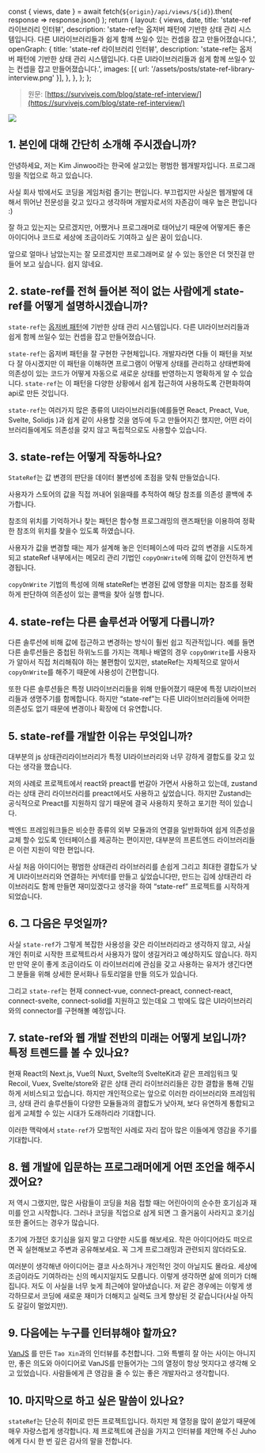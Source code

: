   const { views, date } = await fetch(`${origin}/api/views/${id}`).then(
    response => response.json()
  );
  return {
    layout: {
      views,
      date,
      title: 'state-ref 라이브러리 인터뷰',
      description:
        'state-ref는 옵저버 패턴에 기반한 상태 관리 시스템입니다. 다른 UI라이브러리들과 쉽게 함께 쓰일수 있는 컨셉을 잡고 만들어졌습니다.',
      openGraph: {
        title: 'state-ref 라이브러리 인터뷰',
        description:
          'state-ref는 옵저버 패턴에 기반한 상태 관리 시스템입니다. 다른 UI라이브러리들과 쉽게 함께 쓰일수 있는 컨셉을 잡고 만들어졌습니다.',
        images: [{ url: '/assets/posts/state-ref-library-interview.png' }],
      },
    },
  };
};

> 원문: [https://survivejs.com/blog/state-ref-interview/](https://survivejs.com/blog/state-ref-interview/)

<img src="/assets/posts/state-ref-library-interview.png" />

## 1. 본인에 대해 간단히 소개해 주시겠습니까?

안녕하세요, 저는 Kim Jinwoo라는 한국에 살고있는 평범한 웹개발자입니다. 프로그래밍을 직업으로 하고 있습니다.

사실 회사 밖에서도 코딩을 게임처럼 즐기는 편입니다. 부끄럽지만 사실은 웹개발에 대해서 뛰어난 전문성을 갖고 있다고 생각하며 개발자로서의 자존감이 매우 높은 편입니다 :)

잘 하고 있는지는 모르겠지만, 어쨌거나 프로그래머로 태어났기 때문에 어떻게든 좋은 아이디어나 코드로 세상에 조금이라도 기여하고 싶은 꿈이 있습니다.

앞으로 얼마나 남았는지는 잘 모르겠지만 프로그래머로 살 수 있는 동안은 더 멋진걸 만들어 보고 싶습니다. 쉽지 않네요.

## 2. state-ref를 전혀 들어본 적이 없는 사람에게 state-ref를 어떻게 설명하시겠습니까?


`state-ref`는 [옵저버 패턴](https://en.wikipedia.org/wiki/Observer_pattern)에 기반한 상태 관리 시스템입니다. 다른 UI라이브러리들과 쉽게 함께 쓰일수 있는 컨셉을 잡고 만들어졌습니다.

`state-ref`는 옵저버 패턴을 잘 구현한 구현체입니다. 개발자라면 다들 이 패턴을 저보다 잘 아시겠지만 이 패턴을 이해하면 프로그램이 어떻게 상태를 관리하고 상태변화에 의존성이 있는 코드가 어떻게 자동으로 새로운 상태를 반영하는지 명확하게 알 수 있습니다. `state-ref`는 이 패턴을 다양한 상황에서 쉽게 접근하여 사용하도록 간편화하여 api로 만든 것입니다.

`state-ref`는 여러가지 많은 종류의 UI라이브러리들(예를들면 React, Preact, Vue, Svelte, Solidjs )과 쉽게 같이 사용할 것을 염두에 두고 만들어지긴 했지만, 어떤 라이브러리들에게도 의존성을 갖지 않고 독립적으로도 사용할수 있습니다.


## 3. state-ref는 어떻게 작동하나요?

`StateRef`는 값 변경의 판단을 데이터 불변성에 초점을 맞춰 만들었습니다.

사용자가 스토어의 값을 직접 꺼내어 읽을때를 추적하여 해당 참조를 의존성 콜백에 추가합니다.

참조의 위치를 기억하거나 찾는 패턴은 함수형 프로그래밍의 랜즈패턴을 이용하여 정확한 참조의 위치를 찾을수 있도록 하였습니다.

사용자가 값을 변경할 때는 제가 설계해 놓은 인터페이스에 따라 값의 변경을 시도하게 되고 stateRef 내부에서는 메모리 관리 기법인 `copyOnWrite`에 의해 값이 안전하게 변경됩니다.

`copyOnWrite` 기법의 특성에 의해 stateRef는 변경된 값에 영향을 미치는 참조를 정확하게 판단하여 의존성이 있는 콜백을 찾아 실행 합니다.

## 4. state-ref는 다른 솔루션과 어떻게 다릅니까?

다른 솔루션에 비해 값에 접근하고 변경하는 방식이 훨씬 쉽고 직관적입니다. 예를 들면 다른 솔루션들은 중첩된 하위노드를 가지는 객체나 배열의 경우 `copyOnWrite`를 사용자가 알아서 직접 처리해줘야 하는 불편함이 있지만, stateRef는 자체적으로 알아서 `copyOnWrite`를 해주기 때문에 사용성이 간편합니다.

또한 다른 솔루션들은 특정 UI라이브러리들을 위해 만들어졌기 때문에 특정 UI라이브러리들과 생명주기를 함께합니다. 하지만 “state-ref”는 다른 UI라이브러리들에 어떠한 의존성도 없기 때문에 변경이나 확장에 더 유연합니다.

## 5. state-ref를 개발한 이유는 무엇입니까?

대부분의 js 상태관리라이브러리가 특정 UI라이브러리와 너무 강하게 결합도를 갖고 있다는 생각을 했습니다.

저의 사례로 프로젝트에서 react와 preact를 번갈아 가면서 사용하고 있는데, zustand라는 상태 관리 라이브러리를 preact에서도 사용하고 싶었습니다. 하지만 Zustand는 공식적으로 Preact를 지원하지 않기 때문에 결국 사용하지 못하고 포기한 적이 있습니다.

백엔드 프레임워크들은 비슷한 종류의 외부 모듈과의 연결을 일반화하여 쉽게 의존성을 교체 할수 있도록 인터페이스를 제공하는 편이지만, 대부분의 프론트엔드 라이브러리들은 이런 지원이 약한 편입니다.

사실 처음 아이디어는 평범한 상태관리 라이브러리를 손쉽게 그리고 최대한 결합도가 낮게 UI라이브러리와 연결하는 커넥터를 만들고 싶었습니다만, 만드는 김에 상태관리 라이브러리도 함께 만들면 재미있겠다고 생각을 하여 “state-ref” 프로젝트를 시작하게 되었습니다.


## 6. 그 다음은 무엇일까?

사실 `state-ref`가 그렇게 복잡한 사용성을 갖은 라이브러리라고 생각하지 않고, 사실 개인 취미로 시작한 프로젝트라서 사용자가 많이 생길거라고 예상하지도 않습니다. 하지만 만약 운이 좋게 조금이라도 이 라이브러리에 관심을 갖고 사용하는 유저가 생긴다면 그 분들을 위해 상세한 문서화나 듀토리얼을 만들 의도가 있습니다.

그리고 `state-ref`는 현재 connect-vue, connect-preact, connect-react, connect-svelte, connect-solid를 지원하고 있는데요 그 밖에도 많은 UI라이브러리와의 connector를 구현해볼 예정입니다.


## 7. state-ref와 웹 개발 전반의 미래는 어떻게 보입니까? 특정 트렌드를 볼 수 있나요?

현재 React의 Next.js, Vue의 Nuxt, Svelte의 SvelteKit과 같은 프레임워크 및 Recoil, Vuex, Svelte/store와 같은 상태 관리 라이브러리들은 강한 결합을 통해 긴밀하게 서비스되고 있습니다. 하지만 개인적으로는 앞으로 이러한 라이브러리와 프레임워크, 상태 관리 솔루션들이 다양한 모듈들과의 결합도가 낮아져, 보다 유연하게 통합되고 쉽게 교체할 수 있는 시대가 도래하리라 기대합니다.

이러한 맥락에서 `state-ref`가 모범적인 사례로 자리 잡아 많은 이들에게 영감을 주기를 기대합니다.

## 8. 웹 개발에 입문하는 프로그래머에게 어떤 조언을 해주시겠어요?


저 역시 그랬지만, 많은 사람들이 코딩을 처음 접할 때는 어린아이의 순수한 호기심과 재미를 안고 시작합니다. 그러나 코딩을 직업으로 삼게 되면 그 즐거움이 사라지고 호기심 또한 줄어드는 경우가 많습니다.

초기에 가졌던 호기심을 잃지 말고 다양한 시도를 해보세요. 작은 아이디어라도 떠오르면 꼭 실현해보고 주변과 공유해보세요. 꼭 그게 프로그래밍과 관련되지 않더라도요.

여러분이 생각해낸 아이디어는 결코 사소하거나 개인적인 것이 아닐지도 몰라요. 세상에 조금이라도 기여하라는 신의 메시지일지도 모릅니다. 이렇게 생각하면 삶에 의미가 더해집니다. 저도 이 사실을 너무 늦게 최근에야 알아냈습니다.
저 같은 경우에는 이렇게 생각하므로서 코딩에 새로운 재미가 더해지고 실력도 크게 향상된 것 같습니다(사실 아직도 갈길이 멀었지만).

## 9. 다음에는 누구를 인터뷰해야 할까요?

[VanJS](https://vanjs.org/about) 를 만든 `Tao Xin`과의 인터뷰를 추천합니다. 그와 특별히 잘 아는 사이는 아니지만, 좋은 의도와 아이디어로 VanJS를 만들어가는 그의 열정이 항상 멋지다고 생각해 오고 있었습니다. 사람들에게 큰 영감을 줄 수 있는 좋은 개발자라고 생각합니다.

## 10. 마지막으로 하고 싶은 말씀이 있나요?

`stateRef`는 단순히 취미로 만든 프로젝트입니다. 하지만 제 열정을 많이 쏟았기 때문에 매우 자랑스럽게 생각합니다. 제 프로젝트에 관심을 가지고 인터뷰를 제안해 주신 Juho에게 다시 한 번 깊은 감사의 말을 전합니다.

